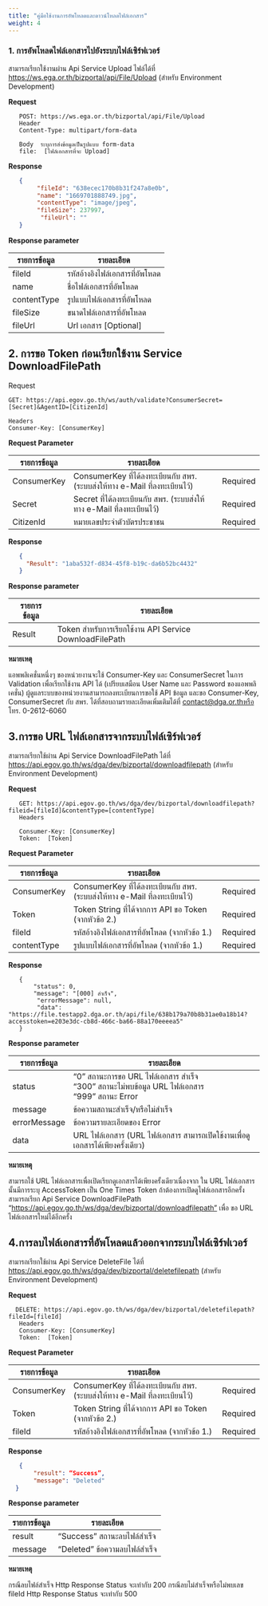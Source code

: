 ```yaml
---
title: "คู่มือใช้งานการอัพโหลดและดาวน์โหลดไฟล์เอกสาร"
weight: 4
---
```


### 1. การอัพโหลดไฟล์เอกสารไปยังระบบไฟล์เซิร์ฟเวอร์

สามารถเรียกใช้งานผ่าน Api Service  Upload ไฟล์ได้ที่ https://ws.ega.or.th/bizportal/api/File/Upload  (สำหรับ Environment Development)

**Request**

```
   POST: https://ws.ega.or.th/bizportal/api/File/Upload 
   Header
   Content-Type: multipart/form-data

   Body  ระบุการส่งข้อมูลเป็นรูปแบบ form-data
   file:  [ไฟล์เอกสารที่จะ Upload]
```

**Response**

```json
   {
        "fileId": "638ecec170b8b31f247a8e0b",
        "name": "1669701888749.jpg",
        "contentType": "image/jpeg",
        "fileSize": 237997,
         "fileUrl": ""
   }
```

**Response parameter**

| รายการข้อมูล | รายละเอียด | 
| --- | --- |
| fileId | รหัสอ้างอิงไฟล์เอกสารที่อัพโหลด |
| name | ชื่อไฟล์เอกสารที่อัพโหลด |
| contentType | รูปแบบไฟล์เอกสารที่อัพโหลด | 
| fileSize | ขนาดไฟล์เอกสารที่อัพโหลด |
| fileUrl | Url เอกสาร [Optional] |

## 2. การขอ Token ก่อนเรียกใช้งาน Service DownloadFilePath 

Request

```
GET: https://api.egov.go.th/ws/auth/validate?ConsumerSecret=[Secret]&AgentID=[CitizenId]

Headers
Consumer-Key: [ConsumerKey]
``` 

**Request Parameter**

| รายการข้อมูล | รายละเอียด | |
| --- | --- | --- |
| ConsumerKey | ConsumerKey ที่ได้ลงทะเบียนกับ สพร. (ระบบส่งให้ทาง e-Mail ที่ลงทะเบียนไว้) | Required |
| Secret | Secret ที่ได้ลงทะเบียนกับ สพร. (ระบบส่งให้ทาง e-Mail ที่ลงทะเบียนไว้) | Required | 
| CitizenId | หมายเลขประจำตัวบัตรประชาชน | Required |


**Response**

```json
   {
     "Result": "1aba532f-d834-45f8-b19c-da6b52bc4432"
   }
```

**Response parameter**

| รายการข้อมูล | รายละเอียด |
| --- | --- |
| Result | Token สำหรับการเรียกใช้งาน API Service DownloadFilePath |

**หมายเหตุ**

แอพพลิเคชั่นหนึ่งๆ ของหน่วยงานจะใช้ Consumer-Key และ ConsumerSecret ในการ Validation เพื่อเรียกใช้งาน API ได้ (เปรียบเสมือน User Name และ Password ของแอพพลิเคชั่น)
ผู้ดูแลระบบของหน่วยงานสามารถลงทะเบียนการขอใช้ API ข้อมูล และขอ Consumer-Key, ConsumerSecret กับ สพร. ได้ที่สอบถามรายละเอียดเพิ่มเติมได้ที่ contact@dga.or.thหรือ โทร. 0-2612-6060

## 3.การขอ URL ไฟล์เอกสารจากระบบไฟล์เซิร์ฟเวอร์

สามารถเรียกใช้ผ่าน Api Service  DownloadFilePath ได้ที่ https://api.egov.go.th/ws/dga/dev/bizportal/downloadfilepath  (สำหรับ Environment Development)

**Request**

``` 
   GET: https://api.egov.go.th/ws/dga/dev/bizportal/downloadfilepath?fileid=[fileId]&contentType=[contentType]
   Headers
  
   Consumer-Key: [ConsumerKey]
   Token:  [Token]
```

**Request Parameter**

| รายการข้อมูล | รายละเอียด | |
| --- | --- | --- |
| ConsumerKey | ConsumerKey ที่ได้ลงทะเบียนกับ สพร. (ระบบส่งให้ทาง e-Mail ที่ลงทะเบียนไว้) | Required |
| Token | Token String ที่ได้จากการ API ขอ Token (จากหัวข้อ 2.) | Required |
| fileId | รหัสอ้างอิงไฟล์เอกสารที่อัพโหลด (จากหัวข้อ 1.) | Required |
| contentType | รูปแบบไฟล์เอกสารที่อัพโหลด (จากหัวข้อ 1.) | Required |
 
**Response**

```
   {
       "status": 0,
       "message": "[000] สำเร็จ",
        "errorMessage": null,
        "data": "https://file.testapp2.dga.or.th/api/file/638b179a70b8b31ae0a18b14?accesstoken=e203e3dc-cb8d-466c-ba66-88a170eeeea5"
   }
```

**Response parameter**

| รายการข้อมูล | รายละเอียด |
| --- | --- | 
| status | “0”  สถานะการขอ URL ไฟล์เอกสาร  สำเร็จ <br />“300” สถานะไม่พบข้อมูล URL ไฟล์เอกสาร<br />“999” สถานะ Error |
| message | ข้อความสถานะสำเร็จ/หรือไม่สำเร็จ |
| errorMessage | ข้อความรายละเอียดของ Error |
| data | URL ไฟล์เอกสาร (URL ไฟล์เอกสาร สามารถเปิดใช้งานเพื่อดูเอกสารได้เพียงครั้งเดียว) |

**หมายเหตุ**

สามารถใช้ URL ไฟล์เอกสารเพื่อเปิดเรียกดูเอกสารได้เพียงครั้งเดียวเนื่องจาก ใน URL ไฟล์เอกสารนั้นมีการระบุ AccessToken เป็น One Times Token ถ้าต้องการเปิดดูไฟล์เอกสารอีกครั้งสามารถเรียก  Api Service  DownloadFilePath “https://api.egov.go.th/ws/dga/dev/bizportal/downloadfilepath” เพื่อ ขอ URL ไฟล์เอกสารใหม่ได้อีกครั้ง


## 4.การลบไฟล์เอกสารที่อัพโหลดแล้วออกจากระบบไฟล์เซิร์ฟเวอร์

สามารถเรียกใช้ผ่าน Api Service  DeleteFile ได้ที่ https://api.egov.go.th/ws/dga/dev/bizportal/deletefilepath (สำหรับ Environment Development)

**Request**

```
  DELETE: https://api.egov.go.th/ws/dga/dev/bizportal/deletefilepath?fileId=[fileId]
   Headers
   Consumer-Key: [ConsumerKey]
   Token:  [Token]
```

**Request Parameter**

| รายการข้อมูล | รายละเอียด | |
| --- | --- | --- |
| ConsumerKey | ConsumerKey ที่ได้ลงทะเบียนกับ สพร. (ระบบส่งให้ทาง e-Mail ที่ลงทะเบียนไว้) | Required |
| Token | Token String ที่ได้จากการ API ขอ Token (จากหัวข้อ 2.) | Required |
| fileId | รหัสอ้างอิงไฟล์เอกสารที่อัพโหลด (จากหัวข้อ 1.) | Required |

**Response**

```json
   {
       "result": “Success”,
       "message": "Deleted"
  }
```

**Response parameter**

| รายการข้อมูล | รายละเอียด |
| --- | --- |
| result | “Success” สถานะลบไฟล์สำเร็จ |
| message | “Deleted” ข้อความลบไฟล์สำเร็จ |

**หมายเหตุ**

กรณีลบไฟล์สำเร็จ Http Response Status จะเท่ากับ 200 กรณีลบไม่สำเร็จหรือไม่พบเลข fileId  Http Response Status จะเท่ากับ 500
